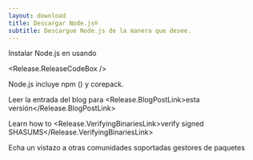 ```yaml
---
layout: download
title: Descargar Node.js®️
subtitle: Descargue Node.js de la manera que desee.
---
```


<section>
  Instalar Node.js <Release.VersionDropdown /> en  <Release.OperatingSystemDropdown /> usando <Release.PlatformDropdown />

  <Release.ReleaseCodeBox />
</section>

<section>
  Node.js incluye <LinkWithArrow href="https://npmjs.com">npm</LinkWithArrow> (<Release.NpmVersion />) y corepack.

  Leer la entrada del blog para <Release.BlogPostLink>esta versión</Release.BlogPostLink>

  Learn how to <Release.VerifyingBinariesLink>verify signed SHASUMS</Release.VerifyingBinariesLink>

  Echa un vistazo a otras comunidades soportadas <LinkWithArrow href="/download/package-manager/all">gestores de paquetes</LinkWithArrow>
</section>
